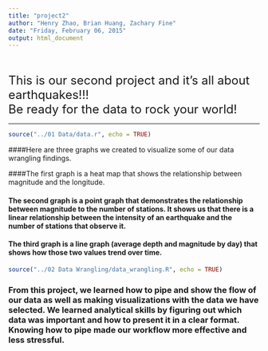 ```yaml
---
title: "project2"
author: "Henry Zhao, Brian Huang, Zachary Fine"
date: "Friday, February 06, 2015"
output: html_document
---
```


<br><br><font size = 5> This is our second project and it’s all about earthquakes!!!
<br>Be ready for the data to rock your world!</font>

---
```r
source("../01 Data/data.r", echo = TRUE)
```

####Here are three graphs we created to visualize some of our data wrangling findings.

####The first graph is a heat map that shows the relationship between magnitude and the longitude.

#### The second graph is a point graph that demonstrates the relationship between magnitude to the number of stations. It shows us that there is a linear relationship between the intensity of an earthquake and the number of stations that observe it.

#### The third graph is a line graph (average depth and magnitude by day) that shows how those two values trend over time.

```r
source("../02 Data Wrangling/data_wrangling.R", echo = TRUE)
```

### From this project, we learned how to pipe and show the flow of our data as well as making visualizations with the data we have selected. We learned analytical skills by figuring out which data was important and how to present it in a clear format. Knowing how to pipe made our workflow more effective and less stressful.